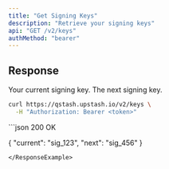 ```yaml
---
title: "Get Signing Keys"
description: "Retrieve your signing keys"
api: "GET /v2/keys"
authMethod: "bearer"
---
```


## Response

<ResponseField name="current" type="string" required>
   Your current signing key.
</ResponseField>
  <ResponseField name="next" type="string" required>
   The next signing key.
</ResponseField>

<RequestExample>

```sh
curl https://qstash.upstash.io/v2/keys \
  -H "Authorization: Bearer <token>"
```

</RequestExample>

<ResponseExample>
```json 200 OK

{ "current": "sig_123", "next": "sig_456" }

```
</ResponseExample>
```
